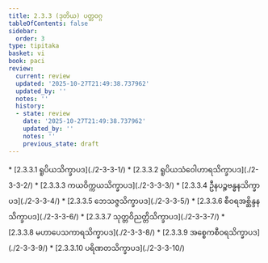 ```yaml
---
title: 2.3.3 (ဒုတိယ) ပတ္တဝဂ္ဂ
tableOfContents: false
sidebar:
  order: 3
type: tipitaka
basket: vi
book: paci
review:
  current: review
  updated: '2025-10-27T21:49:38.737962'
  updated_by: ''
  notes: ''
  history:
  - state: review
    date: '2025-10-27T21:49:38.737962'
    updated_by: ''
    notes: ''
    previous_state: draft
---
```



<ReviewStatus review={frontmatter.review} showDetails={true} />

<HypothesisAnnotation frontmatter={frontmatter} />

<DynamicBreadcrumb />



<TableOfContents book="paci" section="2.3.3">
* [2.3.3.1 ရူပိယသိက္ခာပဒ](./2-3-3-1/)
* [2.3.3.2 ရူပိယသံဝေါဟာရသိက္ခာပဒ](./2-3-3-2/)
* [2.3.3.3 ကယဝိက္ကယသိက္ခာပဒ](./2-3-3-3/)
* [2.3.3.4 ဦနပဉ္စဗန္ဓနသိက္ခာပဒ](./2-3-3-4/)
* [2.3.3.5 ဘေသဇ္ဇသိက္ခာပဒ](./2-3-3-5/)
* [2.3.3.6 စီဝရအစ္ဆိန္ဒနသိက္ခာပဒ](./2-3-3-6/)
* [2.3.3.7 သုတ္တဝိညတ္တိသိက္ခာပဒ](./2-3-3-7/)
* [2.3.3.8 မဟာပေသကာရသိက္ခာပဒ](./2-3-3-8/)
* [2.3.3.9 အစ္စေကစီဝရသိက္ခာပဒ](./2-3-3-9/)
* [2.3.3.10 ပရိဏတသိက္ခာပဒ](./2-3-3-10/)
</TableOfContents>